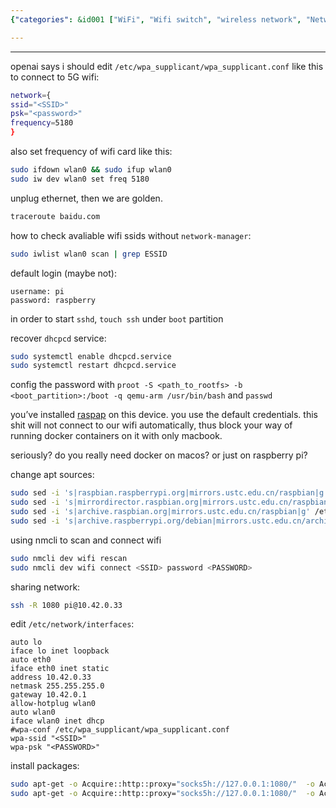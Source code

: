 ```yaml
---
{"categories": &id001 ["WiFi", "Wifi switch", "wireless network", "Network Scanning", "wifi", "SSL pinning", "remote connection", "Raspberry Pi", "Wi-Fi troubleshooting", "5G connectivity", "Frequency adjustment", "SSID scanning", "Login credentials update", "DHCPCD service recovery", "Docker Wi-Fi connection"], "category": "Wi-Fi Troubleshooting", "date": "2022-12-05 11:54:42", "description": "In this article, you will learn how to troubleshoot and configure Wi-Fi connections on a Raspberry Pi. You will discover how to work with 5G connectivity, adjust frequencies, scan for SSIDs, update login credentials, and recover the DHCPCD service. Additionally, you will set Wi-Fi connection details specifically for use with Docker.", "tags": *id001, "title": "Raspberry Pi Tweaks"}

---
```


------

openai says i should edit `/etc/wpa_supplicant/wpa_supplicant.conf` like this to connect to 5G wifi:

```bash
network={
ssid="<SSID>"
psk="<password>"
frequency=5180
}

```

also set frequency of wifi card like this:

```bash
sudo ifdown wlan0 && sudo ifup wlan0
sudo iw dev wlan0 set freq 5180

```

unplug ethernet, then we are golden.

```bash
traceroute baidu.com

```

how to check avaliable wifi ssids without `network-manager`:

```bash
sudo iwlist wlan0 scan | grep ESSID

```

default login (maybe not):

```
username: pi
password: raspberry

```

in order to start `sshd`, `touch ssh` under `boot` partition

recover `dhcpcd` service:

```bash
sudo systemctl enable dhcpcd.service
sudo systemctl restart dhcpcd.service

```

config the password with `proot -S <path_to_rootfs> -b <boot_partition>:/boot -q qemu-arm /usr/bin/bash` and `passwd`

you've installed [raspap](https://raspap.com/) on this device. you use the default credentials. this shit will not connect to our wifi automatically, thus block your way of running docker containers on it with only macbook.

seriously? do you really need docker on macos? or just on raspberry pi?

change apt sources:

```bash
sudo sed -i 's|raspbian.raspberrypi.org|mirrors.ustc.edu.cn/raspbian|g' /etc/apt/sources.list
sudo sed -i 's|mirrordirector.raspbian.org|mirrors.ustc.edu.cn/raspbian|g' /etc/apt/sources.list
sudo sed -i 's|archive.raspbian.org|mirrors.ustc.edu.cn/raspbian|g' /etc/apt/sources.list
sudo sed -i 's|archive.raspberrypi.org/debian|mirrors.ustc.edu.cn/archive.raspberrypi.org/debian|g' /etc/apt/sources.list.d/raspi.list

```

using nmcli to scan and connect wifi

```bash
sudo nmcli dev wifi rescan
sudo nmcli dev wifi connect <SSID> password <PASSWORD>

```

sharing network:

```bash
ssh -R 1080 pi@10.42.0.33

```

edit `/etc/network/interfaces`:

```
auto lo
iface lo inet loopback
auto eth0
iface eth0 inet static
address 10.42.0.33
netmask 255.255.255.0
gateway 10.42.0.1
allow-hotplug wlan0
auto wlan0
iface wlan0 inet dhcp
#wpa-conf /etc/wpa_supplicant/wpa_supplicant.conf
wpa-ssid "<SSID>"
wpa-psk "<PASSWORD>"

```

install packages:

```bash
sudo apt-get -o Acquire::http::proxy="socks5h://127.0.0.1:1080/"  -o Acquire::Check-Valid-Until=false -o Acquire::Check-Date=false update --allow-releaseinfo-change
sudo apt-get -o Acquire::http::proxy="socks5h://127.0.0.1:1080/"  -o Acquire::Check-Valid-Until=false -o Acquire::Check-Date=false upgrade -y

```


